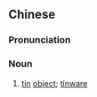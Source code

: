 {{also|锡器}}
==Chinese==
{{zh-forms|s=锡器}}

===Pronunciation===
{{zh-pron
|m=錫qì
|cat=n
}}

===Noun===
{{zh-noun}}

# [[tin]] [[object]]; [[tinware]]